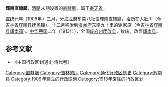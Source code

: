 '''輝南直隸廳'''，[[清朝|清朝]]末期设置的[[直隸廳|直隸廳]]，属于[[奉天省|奉天省]]。

[[宣统|宣统]]元年（1909年）三月，分[[海龙府|海龙府]]东南八社设輝南直隸廳，[[治所|治所]]在大肚川（今[[吉林省|吉林省]][[辉南县|辉南县]][[抚民镇|抚民镇]]）。十二月移治到[[海龙府|海龙府]]东南九十里的谢家店（今[[吉林省|吉林省]][[辉南县|辉南县]][[辉南镇|辉南镇]]）。[[民国纪元|中华民国]]二年（1913年），全国[[废府州厅改县|废府州厅改县]]，故废，改置[[辉南县|辉南县]]。

==参考文献==
* 《中国行政区划通史·清代卷》

{{辽宁省历史二级政区|nocat}}
{{清朝奉天省行政區劃|nocat}}
[[Category:直隸廳|Category:直隸廳]]
[[Category:吉林的厅|Category:吉林的厅]]
[[Category:通化行政区划史|Category:通化行政区划史]]
[[Category:辉南县|Category:辉南县]]
[[Category:1909年建立的行政区划|Category:1909年建立的行政区划]]
[[Category:1913年废除的行政区划|Category:1913年废除的行政区划]]